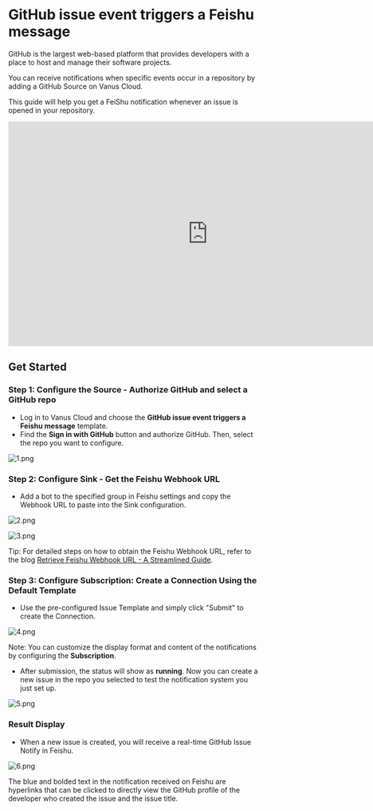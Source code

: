 # GitHub issue event triggers a Feishu message

GitHub is the largest web-based platform that provides developers with a place to host and manage their software projects.

You can receive notifications when specific events occur in a repository by adding a GitHub Source on Vanus Cloud.

This guide will help you get a FeiShu notification whenever an issue is opened in your repository.

<iframe width="800" height="450" src="https://www.youtube.com/embed/6ALWxpZohQI" title="YouTube video player" frameBorder="0" allowFullScreen={true} allow="accelerometer; autoplay; clipboard-write; encrypted-media; gyroscope; picture-in-picture; web-share"></iframe>

## Get Started

### Step 1: Configure the Source - Authorize GitHub and select a GitHub repo

- Log in to Vanus Cloud and choose the **GitHub issue event triggers a Feishu message** template.
- Find the **Sign in with GitHub** button and authorize GitHub. Then, select the repo you want to configure.

![1.png](./imgs/github-issue-created-feishu-1.png)

### Step 2: Configure Sink - Get the Feishu Webhook URL

- Add a bot to the specified group in Feishu settings and copy the Webhook URL to paste into the Sink configuration.

![2.png](./imgs/github-issue-created-feishu-2.png)

![3.png](./imgs/github-issue-created-feishu-3.png)

Tip: For detailed steps on how to obtain the Feishu Webhook URL, refer to the blog [Retrieve Feishu Webhook URL - A Streamlined Guide](https://www.vanus.ai/blog/retrieve-feishu-webhook-url/).

### Step 3: Configure Subscription: Create a Connection Using the Default Template

- Use the pre-configured Issue Template and simply click "Submit" to create the Connection.

![4.png](./imgs/github-issue-created-feishu-4.png)

Note: You can customize the display format and content of the notifications by configuring the **Subscription**.

- After submission, the status will show as **running**. Now you can create a new issue in the repo you selected to test the notification system you just set up.

![5.png](./imgs/github-issue-created-feishu-5.png)

### Result Display

- When a new issue is created, you will receive a real-time GitHub Issue Notify in Feishu.

![6.png](./imgs/github-issue-created-feishu-6.png)

The blue and bolded text in the notification received on Feishu are hyperlinks that can be clicked to directly view the GitHub profile of the developer who created the issue and the issue title.

